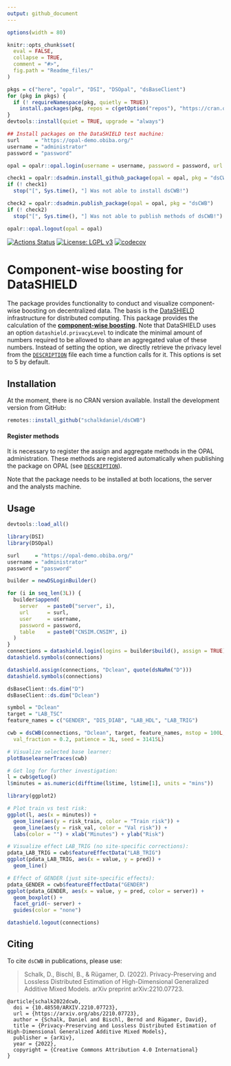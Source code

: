```yaml
---
output: github_document
---
```


<!-- README.md is generated from README.Rmd. Please edit that file -->

```r
options(width = 80)

knitr::opts_chunk$set(
  eval = FALSE,
  collapse = TRUE,
  comment = "#>",
  fig.path = "Readme_files/"
)

pkgs = c("here", "opalr", "DSI", "DSOpal", "dsBaseClient")
for (pkg in pkgs) {
  if (! requireNamespace(pkg, quietly = TRUE))
    install.packages(pkg, repos = c(getOption("repos"), "https://cran.obiba.org"))
}
devtools::install(quiet = TRUE, upgrade = "always")

## Install packages on the DataSHIELD test machine:
surl     = "https://opal-demo.obiba.org/"
username = "administrator"
password = "password"

opal = opalr::opal.login(username = username, password = password, url = surl)

check1 = opalr::dsadmin.install_github_package(opal = opal, pkg = "dsCWB", username = "schalkdaniel", ref = "main")
if (! check1)
  stop("[", Sys.time(), "] Was not able to install dsCWB!")

check2 = opalr::dsadmin.publish_package(opal = opal, pkg = "dsCWB")
if (! check2)
  stop("[", Sys.time(), "] Was not able to publish methods of dsCWB!")

opalr::opal.logout(opal = opal)
```

[![Actions Status](https://github.com/schalkdaniel/dsCWB/workflows/R-CMD-check/badge.svg)](https://github.com/schalkdaniel/dsCWB/actions) [![License: LGPL v3](https://img.shields.io/badge/License-LGPL%20v3-blue.svg)](https://www.gnu.org/licenses/lgpl-3.0) [![codecov](https://codecov.io/gh/schalkdaniel/dsCWB/branch/main/graph/badge.svg?token=0K9P2WBKNH)](https://codecov.io/gh/schalkdaniel/dsCWB)

# Component-wise boosting for DataSHIELD

The package provides functionality to conduct and visualize component-wise boosting on decentralized data. The basis is the [DataSHIELD](https://www.datashield.org/) infrastructure for distributed computing. This package provides the calculation of the [__component-wise boosting__](https://www.tandfonline.com/doi/abs/10.1198/016214503000125). Note that DataSHIELD uses an option `datashield.privacyLevel` to indicate the minimal amount of numbers required to be allowed to share an aggregated value of these numbers. Instead of setting the option, we directly retrieve the privacy level from the [`DESCRIPTION`](https://github.com/schalkdaniel/dsCWB/blob/master/DESCRIPTION) file each time a function calls for it. This options is set to 5 by default.


## Installation

At the moment, there is no CRAN version available. Install the development version from GitHub:

```r
remotes::install_github("schalkdaniel/dsCWB")
```

#### Register methods

It is necessary to register the assign and aggregate methods in the OPAL administration. These methods are registered automatically when publishing the package on OPAL (see [`DESCRIPTION`](https://github.com/schalkdaniel/dsCWB/blob/main/DESCRIPTION)).

Note that the package needs to be installed at both locations, the server and the analysts machine.


## Usage

```r
devtools::load_all()

library(DSI)
library(DSOpal)

surl     = "https://opal-demo.obiba.org/"
username = "administrator"
password = "password"

builder = newDSLoginBuilder()

for (i in seq_len(3L)) {
  builder$append(
    server   = paste0("server", i),
    url      = surl,
    user     = username,
    password = password,
    table    = paste0("CNSIM.CNSIM", i)
  )
}
connections = datashield.login(logins = builder$build(), assign = TRUE)
datashield.symbols(connections)

datashield.assign(connections, "Dclean", quote(dsNaRm("D")))
datashield.symbols(connections)

dsBaseClient::ds.dim("D")
dsBaseClient::ds.dim("Dclean")

symbol = "Dclean"
target = "LAB_TSC"
feature_names = c("GENDER", "DIS_DIAB", "LAB_HDL", "LAB_TRIG")

cwb = dsCWB(connections, "Dclean", target, feature_names, mstop = 100L,
  val_fraction = 0.2, patience = 3L, seed = 31415L)

# Visualize selected base learner:
plotBaselearnerTraces(cwb)

# Get log for further investigation:
l = cwb$getLog()
l$minutes = as.numeric(difftime(l$time, l$time[1], units = "mins"))

library(ggplot2)

# Plot train vs test risk:
ggplot(l, aes(x = minutes)) +
  geom_line(aes(y = risk_train, color = "Train risk")) +
  geom_line(aes(y = risk_val, color = "Val risk")) +
  labs(color = "") + xlab("Minutes") + ylab("Risk")

# Visualize effect LAB_TRIG (no site-specific corrections):
pdata_LAB_TRIG = cwb$featureEffectData("LAB_TRIG")
ggplot(pdata_LAB_TRIG, aes(x = value, y = pred)) +
  geom_line()

# Effect of GENDER (just site-specific effects):
pdata_GENDER = cwb$featureEffectData("GENDER")
ggplot(pdata_GENDER, aes(x = value, y = pred, color = server)) +
  geom_boxplot() +
  facet_grid(~ server) +
  guides(color = "none")

datashield.logout(connections)
```

## Citing

To cite `dsCWB` in publications, please use:

> Schalk, D., Bischl, B., & Rügamer, D. (2022). Privacy-Preserving and Lossless Distributed Estimation of High-Dimensional Generalized Additive Mixed Models. arXiv preprint arXiv:2210.07723.

```
@article{schalk2022dcwb,
  doi = {10.48550/ARXIV.2210.07723},
  url = {https://arxiv.org/abs/2210.07723},
  author = {Schalk, Daniel and Bischl, Bernd and Rügamer, David},
  title = {Privacy-Preserving and Lossless Distributed Estimation of High-Dimensional Generalized Additive Mixed Models},
  publisher = {arXiv},
  year = {2022},
  copyright = {Creative Commons Attribution 4.0 International}
}
```
